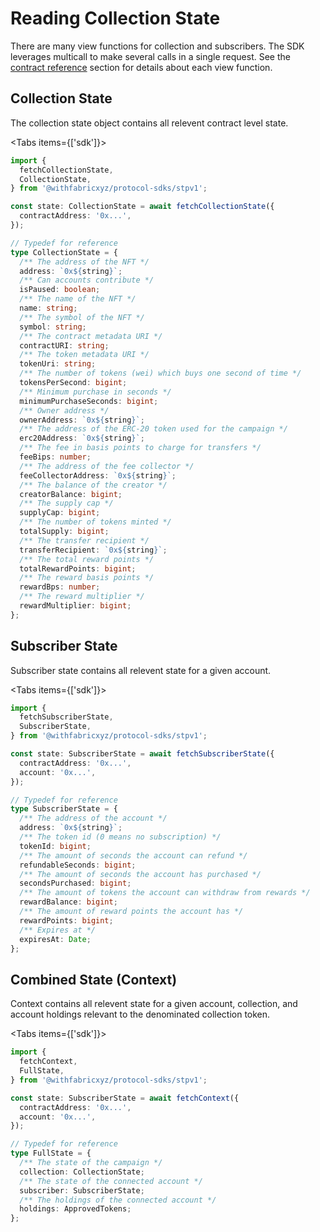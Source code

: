 
# Reading Collection State

There are many view functions for collection and subscribers. The SDK leverages multicall to make several calls in a single request. See the [contract reference](/stp/contracts/STPV1#functions)
section for details about each view function.

## Collection State

The collection state object contains all relevent contract level state.

<Tabs items={['sdk']}>
  <Tab>
  ```ts
  import {
    fetchCollectionState,
    CollectionState,
  } from '@withfabricxyz/protocol-sdks/stpv1';

  const state: CollectionState = await fetchCollectionState({
    contractAddress: '0x...',
  });

  // Typedef for reference
  type CollectionState = {
    /** The address of the NFT */
    address: `0x${string}`;
    /** Can accounts contribute */
    isPaused: boolean;
    /** The name of the NFT */
    name: string;
    /** The symbol of the NFT */
    symbol: string;
    /** The contract metadata URI */
    contractURI: string;
    /** The token metadata URI */
    tokenUri: string;
    /** The number of tokens (wei) which buys one second of time */
    tokensPerSecond: bigint;
    /** Minimum purchase in seconds */
    minimumPurchaseSeconds: bigint;
    /** Owner address */
    ownerAddress: `0x${string}`;
    /** The address of the ERC-20 token used for the campaign */
    erc20Address: `0x${string}`;
    /** The fee in basis points to charge for transfers */
    feeBips: number;
    /** The address of the fee collector */
    feeCollectorAddress: `0x${string}`;
    /** The balance of the creator */
    creatorBalance: bigint;
    /** The supply cap */
    supplyCap: bigint;
    /** The number of tokens minted */
    totalSupply: bigint;
    /** The transfer recipient */
    transferRecipient: `0x${string}`;
    /** The total reward points */
    totalRewardPoints: bigint;
    /** The reward basis points */
    rewardBps: number;
    /** The reward multiplier */
    rewardMultiplier: bigint;
  };
  ```
  </Tab>
</Tabs>

## Subscriber State

Subscriber state contains all relevent state for a given account.

<Tabs items={['sdk']}>
  <Tab>
  ```ts
  import {
    fetchSubscriberState,
    SubscriberState,
  } from '@withfabricxyz/protocol-sdks/stpv1';

  const state: SubscriberState = await fetchSubscriberState({
    contractAddress: '0x...',
    account: '0x...',
  });

  // Typedef for reference
  type SubscriberState = {
    /** The address of the account */
    address: `0x${string}`;
    /** The token id (0 means no subscription) */
    tokenId: bigint;
    /** The amount of seconds the account can refund */
    refundableSeconds: bigint;
    /** The amount of seconds the account has purchased */
    secondsPurchased: bigint;
    /** The amount of tokens the account can withdraw from rewards */
    rewardBalance: bigint;
    /** The amount of reward points the account has */
    rewardPoints: bigint;
    /** Expires at */
    expiresAt: Date;
  };
  ```
  </Tab>
</Tabs>

## Combined State (Context)

Context contains all relevent state for a given account, collection, and account holdings relevant to the denominated collection token.

<Tabs items={['sdk']}>
  <Tab>
  ```ts
  import {
    fetchContext,
    FullState,
  } from '@withfabricxyz/protocol-sdks/stpv1';

  const state: SubscriberState = await fetchContext({
    contractAddress: '0x...',
    account: '0x...',
  });

  // Typedef for reference
  type FullState = {
    /** The state of the campaign */
    collection: CollectionState;
    /** The state of the connected account */
    subscriber: SubscriberState;
    /** The holdings of the connected account */
    holdings: ApprovedTokens;
  };
  ```
  </Tab>
</Tabs>